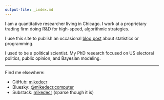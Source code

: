 ```yaml
---
output-file: _index.md
---
```


I am a quantitative researcher living in Chicago.
I work at a proprietary trading firm doing R&D for high-speed, algorithmic strategies.

I use this site to publish an occasional [blog post](blog) about statistics or programming.

I used to be a political scientist.
My PhD research focused on US electoral politics, public opinion, and Bayesian modeling.


---

Find me elsewhere:

- GitHub: [mikedecr](https://www.github.com/mikedecr)
- Bluesky: [@mikedecr.computer](https://bsky.app/profile/mikedecr.computer)
- Substack: [mikedecr](https://substack.com/@mikedecr) (sparse though it is)
